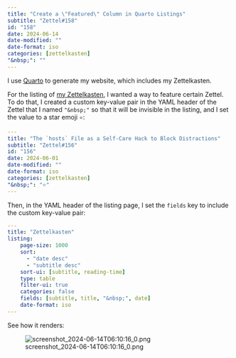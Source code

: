 ```yaml
---
title: "Create a \"Featured\" Column in Quarto Listings"
subtitle: "Zettel#158"
id: "158"
date: 2024-06-14
date-modified: ""
date-format: iso
categories: [zettelkasten]
"&nbsp;": ""
---
```

I use [Quarto](https://quarto.org) to generate my website, which includes my Zettelkasten.

For the listing of [my Zettelkasten](https://sderev.com/zettel), I wanted a way to feature certain Zettel. To do that, I created a custom key-value pair in the YAML header of the Zettel that I named `"&nbsp;"` so that it will be invisible in the listing, and I set the value to a star emoji `⭐`:

```yaml
---
title: "The `hosts` File as a Self-Care Hack to Block Distractions"
subtitle: "Zettel#156"
id: "156"
date: 2024-06-01
date-modified: ""
date-format: iso
categories: [zettelkasten]
"&nbsp;": "⭐"
---
```

Then, in the YAML header of the listing page, I set the `fields` key to include the custom key-value pair:

```yaml
---
title: "Zettelkasten"
listing:
    page-size: 1000
    sort: 
      - "date desc"
      - "subtitle desc"
    sort-ui: [subtitle, reading-time]
    type: table
    filter-ui: true
    categories: false
    fields: [subtitle, title, "&nbsp;", date]
    date-format: iso
---
```

See how it renders:

![screenshot_2024-06-14T06:10:16_0.png](/zettel/assets/images/screenshot_2024-06-14T06:10:16_0.png)
